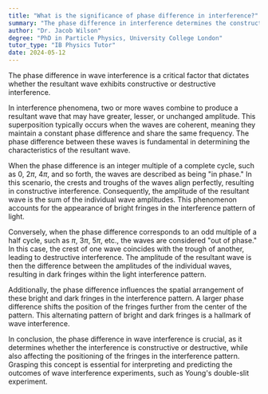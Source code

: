 ```yaml
---
title: "What is the significance of phase difference in interference?"
summary: "The phase difference in interference determines the constructive or destructive nature of the resultant wave."
author: "Dr. Jacob Wilson"
degree: "PhD in Particle Physics, University College London"
tutor_type: "IB Physics Tutor"
date: 2024-05-12
---
```


The phase difference in wave interference is a critical factor that dictates whether the resultant wave exhibits constructive or destructive interference.

In interference phenomena, two or more waves combine to produce a resultant wave that may have greater, lesser, or unchanged amplitude. This superposition typically occurs when the waves are coherent, meaning they maintain a constant phase difference and share the same frequency. The phase difference between these waves is fundamental in determining the characteristics of the resultant wave.

When the phase difference is an integer multiple of a complete cycle, such as $0$, $2\pi$, $4\pi$, and so forth, the waves are described as being "in phase." In this scenario, the crests and troughs of the waves align perfectly, resulting in constructive interference. Consequently, the amplitude of the resultant wave is the sum of the individual wave amplitudes. This phenomenon accounts for the appearance of bright fringes in the interference pattern of light.

Conversely, when the phase difference corresponds to an odd multiple of a half cycle, such as $\pi$, $3\pi$, $5\pi$, etc., the waves are considered "out of phase." In this case, the crest of one wave coincides with the trough of another, leading to destructive interference. The amplitude of the resultant wave is then the difference between the amplitudes of the individual waves, resulting in dark fringes within the light interference pattern.

Additionally, the phase difference influences the spatial arrangement of these bright and dark fringes in the interference pattern. A larger phase difference shifts the position of the fringes further from the center of the pattern. This alternating pattern of bright and dark fringes is a hallmark of wave interference.

In conclusion, the phase difference in wave interference is crucial, as it determines whether the interference is constructive or destructive, while also affecting the positioning of the fringes in the interference pattern. Grasping this concept is essential for interpreting and predicting the outcomes of wave interference experiments, such as Young's double-slit experiment.
    